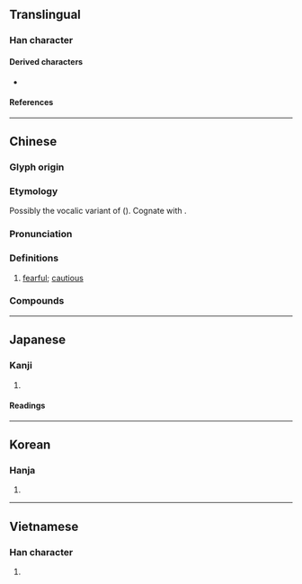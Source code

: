 {{also|克}}
{{character info}}
==Translingual==

===Han character===
{{Han char|rn=10|rad=儿|as=12|sn=14|four=44216|canj=JUJRU|ids=⿰克克}}

====Derived characters====
* {{l|mul|[[𣋢]], [[𡕁]]}}

====References====
{{Han ref|kx=0125.220|dkj=01395|dj=0266.070|hdz=10274.040|uh=5162}}

----

==Chinese==
{{zh-forms}}

===Glyph origin===
{{Han etym}}

===Etymology===
Possibly the vocalic variant of {{och-l|驚|to be afraid; to alarm}} ({{zh-ref|Schuessler, 2007}}). Cognate with {{och-l|謹|to be careful; to be attentive}}.

===Pronunciation===
{{zh-pron
|m=jīng
|c=ging1
|mn=keng
|mc=y
|oc=y
|ma=
|cat=a
}}

===Definitions===
{{zh-hanzi}}

# {{lb|zh|ideophonic}} [[fearful]]; [[cautious]]

===Compounds===
{{zh-der|戰兢|兢業戰兢兢|兢兢乾乾|兢慎|兢兢戰戰|兢兢以強|業業兢兢|兢兢|兢兢業業|兢兢翼翼|戰兢兢|戰戰兢兢|朝兢夕惕}}

----

==Japanese==

===Kanji===
{{ja-kanji|grade=uc|rs=儿12}}

# {{rfdef|ja|sort=儿12}}

====Readings====
{{ja-readings
|on=きょう
|kun=おそれる, つつしむ
}}

----

==Korean==

===Hanja===
{{ko-hanja|긍}}

# {{rfdef|ko|sort=儿12}}

----

==Vietnamese==

===Han character===
{{vi-readings|reading=[[cạnh]], [[ganh]], [[căng]], [[giằng]]|rs=儿12}}

# {{rfdef|vi|sort=儿12}}
